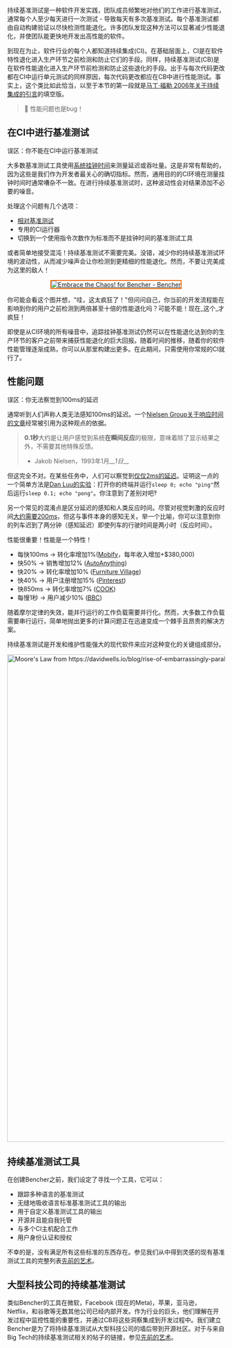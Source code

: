 持续基准测试是一种软件开发实践，团队成员频繁地对他们的工作进行基准测试，通常每个人至少每天进行一次测试 - 导致每天有多次基准测试。每个基准测试都由自动构建验证以尽快检测性能退化。许多团队发现这种方法可以显著减少性能退化，并使团队能更快地开发出高性能的软件。

到现在为止，软件行业的每个人都知道持续集成(CI)。在基础层面上，CI是在软件特性退化进入生产环节之前检测和防止它们的手段。同样，持续基准测试(CB)是在软件性能退化进入生产环节前检测和防止这些退化的手段。出于与每次代码更改都在CI中运行单元测试的同样原因，每次代码更改都应在CB中进行性能测试。事实上，这个类比如此恰当，以至于本节的第一段就是[马丁·福勒 2006年关于持续集成的引言](https://martinfowler.com/articles/continuousIntegration.html)的填空版。

> 🐰 性能问题也是bug！

## 在CI中进行基准测试

误区：你不能在CI中运行基准测试

大多数基准测试工具使用[系统挂钟时间](https://en.wikipedia.org/wiki/Elapsed_real_time)来测量延迟或吞吐量。这是非常有帮助的，因为这些是我们作为开发者最关心的确切指标。然而，通用目的的CI环境在测量挂钟时间时通常嘈杂不一致。在进行持续基准测试时，这种波动性会对结果添加不必要的噪音。

处理这个问题有几个选项：
- [相对基准测试](/zh/docs/how-to/track-benchmarks/)
- 专用的CI运行器
- 切换到一个使用指令次数作为标准而不是挂钟时间的基准测试工具

或者简单地接受混沌！持续基准测试不需要完美。没错，减少你的持续基准测试环境的波动性，从而减少噪声会让你检测到更精细的性能退化。然而，不要让完美成为这里的敌人！

<div style="text-align: center;">
<a href="https://bencher.dev/perf/bencher?key=true&measures=4358146b-b647-4869-9d24-bd22bb0c49b5&branches=619d15ed-0fbd-4ccb-86cb-fddf3124da29&tab=benchmarks&testbeds=0d991aac-b241-493a-8b0f-8d41419455d2&benchmarks=1db23e93-f909-40aa-bf42-838cc7ae05f5"><img style="border: 0.2em solid #ed6704;" src="https://api.bencher.dev/v0/projects/bencher/perf/img?branches=619d15ed-0fbd-4ccb-86cb-fddf3124da29&testbeds=0d991aac-b241-493a-8b0f-8d41419455d2&benchmarks=1db23e93-f909-40aa-bf42-838cc7ae05f5&measures=4358146b-b647-4869-9d24-bd22bb0c49b5&title=Embrace+the+Chaos%21" title="Embrace the Chaos!" alt="Embrace the Chaos! for Bencher - Bencher" /></a>
</div>

你可能会看这个图并想，"哇，这太疯狂了！"但问问自己，你当前的开发流程能在影响到你的用户之前检测到两倍甚至十倍的性能退化吗？可能不能！现在_这个_才疯狂！

即使是从CI环境的所有噪音中，追踪挂钟基准测试仍然可以在性能退化达到你的生产环节的客户之前带来捕获性能退化的巨大回报。随着时间的推移，随着你的软件性能管理逐渐成熟，你可以从那里构建出更多。在此期间，只需使用你常规的CI就行了。

## 性能问题

误区：你无法察觉到100ms的延迟

通常听到人们声称人类无法感知100ms的延迟。一个[Nielsen Group关于响应时间的文章](https://www.nngroup.com/articles/response-times-3-important-limits/)经常被引用为这种观点的依据。

> **0.1秒**大约是让用户感觉到系统**在瞬间反应**的极限，意味着除了显示结果之外，不需要其他特殊反馈。
>
> - Jakob Nielsen，1993年1月__*1日*__

但这完全不对。在某些任务中，人们可以察觉到[仅仅2ms的延迟](https://pdfs.semanticscholar.org/386a/15fd85c162b8e4ebb6023acdce9df2bd43ee.pdf)。证明这一点的一个简单方法是[Dan Luu的实验](https://danluu.com/input-lag/#appendix-why-measure-latency)：打开你的终端并运行`sleep 0; echo "ping"`然后运行`sleep 0.1; echo "pong"`。你注意到了差别对吧‽

另一个常见的混淆点是区分延迟的感知和人类反应时间。尽管对视觉刺激的反应时间[大约需要200ms](https://humanbenchmark.com/tests/reactiontime)，但这与事件本身的感知无关。举一个比喻，你可以注意到你的列车迟到了两分钟（感知延迟）即使列车的行驶时间是两小时（反应时间）。

性能很重要！性能是一个特性！

- 每快100ms → 转化率增加1%([Mobify](https://web.dev/why-speed-matters/)，每年收入增加+$380,000)
- 快50% → 销售增加12% ([AutoAnything](https://www.digitalcommerce360.com/2010/08/19/web-accelerator-revs-conversion-and-sales-autoanything/))
- 快20% → 转化率增加10% ([Furniture Village](https://www.thinkwithgoogle.com/intl/en-gb/marketing-strategies/app-and-mobile/furniture-village-and-greenlight-slash-page-load-times-boosting-user-experience/))
- 快40% → 用户注册增加15% ([Pinterest](https://medium.com/pinterest-engineering/driving-user-growth-with-performance-improvements-cfc50dafadd7))
- 快850ms → 转化率增加7% ([COOK](https://web.dev/why-speed-matters/))
- 每慢1秒 → 用户减少10% ([BBC](https://www.creativebloq.com/features/how-the-bbc-builds-websites-that-scale))

随着摩尔定律的失效，能并行运行的工作负载需要并行化。然而，大多数工作负载需要串行运行，简单地抛出更多的计算问题正在迅速变成一个棘手且昂贵的解决方案。

持续基准测试是开发和维护性能强大的现代软件来应对这种变化的关键组成部分。

<div class="content has-text-centered">
<img
    src="https://s3.amazonaws.com/public.bencher.dev/docs/moores_law.jpg"
    width="2124"
    height="1128"
    alt="Moore's Law from https://davidwells.io/blog/rise-of-embarrassingly-parallel-serverless-compute"
/>
</div>

## 持续基准测试工具

在创建Bencher之前，我们设定了寻找一个工具，它可以：

- 跟踪多种语言的基准测试
- 无缝地吸收语言标准基准测试工具的输出
- 用于自定义基准测试工具的输出
- 开源并且能自我托管
- 与多个CI主机配合工作
- 用户身份认证和授权

不幸的是，没有满足所有这些标准的东西存在。参见我们从中得到灵感的现有基准测试工具的完整列表[先前的艺术](/zh/docs/reference/prior-art/)。

## 大型科技公司的持续基准测试

类似Bencher的工具在微软，Facebook (现在的Meta)，苹果，亚马逊，Netflix，和谷歌等无数其他公司已经内部开发。作为行业的巨头，他们理解在开发过程中监控性能的重要性，并通过CB将这些洞察集成到开发过程中。我们建立Bencher是为了将持续基准测试从大型科技公司的墙后带到开源社区。对于与来自Big Tech的持续基准测试相关的帖子的链接，参见[先前的艺术](/zh/docs/reference/prior-art/)。

